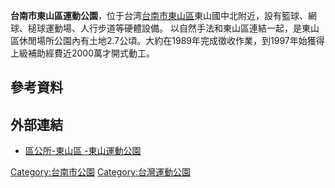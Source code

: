 '''台南市東山區運動公園'''，位于台湾[[台南市|台南市]][[東山區_(臺南市)|東山區]]東山國中北附近，設有籃球、網球、槌球運動場、人行步道等硬體設備。 以自然手法和東山區連結一起，是東山區休閒場所公園內有土地2.7公頃。大約在1989年完成徵收作業，到1997年始獲得上級補助經費近2000萬才開式動工。

==參考資料==
{{reflist}}

==外部連結==
*[https://dongshan.tainan.gov.tw/News_Content.aspx?n=6627&s=72745 區公所-東山區 -東山運動公園] {{Wayback|url=https://dongshan.tainan.gov.tw/News_Content.aspx?n=6627&s=72745 |date=20200810165103 }}

{{台湾小作品}}
[[Category:台南市公園|Category:台南市公園]]
[[Category:台灣運動公園|Category:台灣運動公園]]